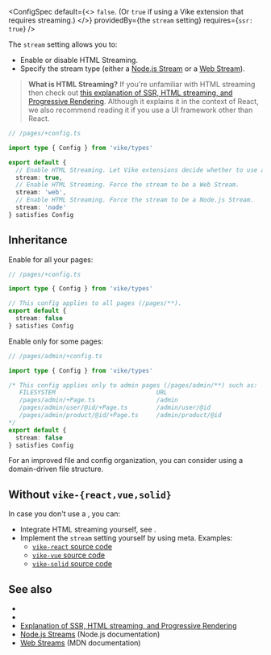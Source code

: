 

<ConfigSpec
  default={<>
    <code>false</code>. (Or <code>true</code> if using a <Link href="/extensions">Vike extension</Link> that requires streaming.)
  </>}
  providedBy={<ProvidedBy>the <code>stream</code> setting</ProvidedBy>}
  requires={<Link href="/ssr"><code>ssr: true</code></Link>}
/>

The `stream` setting allows you to:
- Enable or disable HTML Streaming.
- Specify the stream type (either a [Node.js Stream](https://nodejs.org/api/stream.html) or a [Web Stream](https://developer.mozilla.org/en-US/docs/Web/API/Streams_API)).

<span id="what-is-streaming"></span>

> **What is HTML Streaming?** If you're unfamiliar with HTML streaming then check out [this explanation of SSR, HTML streaming, and Progressive Rendering](https://github.com/reactwg/react-18/discussions/37). Although it explains it in the context of React, we also recommend reading it if you use a UI framework other than React.

```ts
// /pages/+config.ts

import type { Config } from 'vike/types'

export default {
  // Enable HTML Streaming. Let Vike extensions decide whether to use a Node.js or Web stream.
  stream: true,
  // Enable HTML Streaming. Force the stream to be a Web Stream.
  stream: 'web',
  // Enable HTML Streaming. Force the stream to be a Node.js Stream.
  stream: 'node'
} satisfies Config
```

## Inheritance

Enable for all your pages:

```ts
// /pages/+config.ts

import type { Config } from 'vike/types'

// This config applies to all pages (/pages/**).
export default {
  stream: false
} satisfies Config
```

Enable only for some pages:

```ts
// /pages/admin/+config.ts

import type { Config } from 'vike/types'

/* This config applies only to admin pages (/pages/admin/**) such as:
   FILESYSTEM                            URL
   /pages/admin/+Page.ts                 /admin
   /pages/admin/user/@id/+Page.ts        /admin/user/@id
   /pages/admin/product/@id/+Page.ts     /admin/product/@id
*/
export default {
  stream: false
} satisfies Config
```

For an improved file and config organization, you can consider using a <Link href="/routing#domain-driven-file-structure">domain-driven file structure</Link>.


## Without `vike-{react,vue,solid}`

In case you don't use a <UiFrameworkExtension />, you can:
 - Integrate HTML streaming yourself, see <Link href="/streaming" />.
 - Implement the `stream` setting yourself by using <Link href="/meta">meta</Link>. Examples:
   - [`vike-react` source code](https://github.com/vikejs/vike-react/blob/main/packages/vike-react)
   - [`vike-vue` source code](https://github.com/vikejs/vike-vue/blob/main/packages/vike-vue)
   - [`vike-solid` source code](https://github.com/vikejs/vike-solid/blob/main/vike-solid)


## See also

- <Link href="/streaming" />
- <Link href="/ssr" />
- [Explanation of SSR, HTML streaming, and Progressive Rendering](https://github.com/reactwg/react-18/discussions/37)
- [Node.js Streams](https://nodejs.org/api/stream.html) (Node.js documentation)
- [Web Streams](https://developer.mozilla.org/en-US/docs/Web/API/Streams_API) (MDN documentation)
